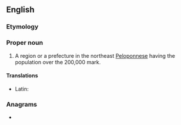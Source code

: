 ==English==
{{wikipedia}}

===Etymology===
{{suffix|Corinth|ia|lang=en}}

===Proper noun===
{{en-proper noun}}

# A region or a prefecture in the northeast [[Peloponnese]] having the population over the 200,000 mark.

====Translations====
{{trans-top|region in northeast Peloponnese}}
* Latin: {{t|la|Corinthia}}
{{trans-mid}}
{{trans-bottom}}

===Anagrams===
* {{anagrams|en|antichoir|hair tonic}}